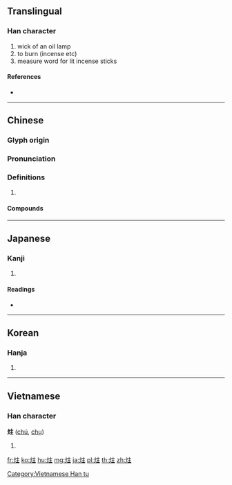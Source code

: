 {{character info/new}}
==Translingual==

===Han character===
{{Han char|rn=86|rad=火|as=05|sn=9|four=90814|canj=FYG}}

# wick of an oil lamp
# to burn (incense etc)
# measure word for lit incense sticks

====References====
* {{Han ref|kx=0669.060|dkj=18965|dj=1078.100|hdz=32196.130|uh=70B7|ud=28855|bh=CFAE|bd=53166}}

----

==Chinese==
{{zh-forms}}

===Glyph origin===
{{Han etym}}

===Pronunciation===
{{zh-pron
|m=zhù
|c=zyu3
|mc=y
|oc=y
|cat=
}}

===Definitions===
{{zh-hanzi}}

# {{rfdef|zh}}

====Compounds====
{{zh-der|一炷香|燈炷|炷香|蘭炷|艾炷|蕙炷}}

----

==Japanese==

===Kanji===
{{ja-kanji|grade=|rs=火05}}

# {{defn|lang=ja|sort=火05}}

====Readings====
* {{ja-readings|on=[[しゅ]] (shu)|kun=[[とうしん]] (toushin)}}

----

==Korean==

===Hanja===
{{ko-hanja|hangeul=주|eumhun=|rv=ju|mr=chu|y=cwu}}

# {{defn|lang=ko|sort=火05}}

----

==Vietnamese==

===Han character===
'''炷''' ([[chú]], [[chụ]])

# {{defn|vi}}

[[Category:Vietnamese Han tu]]

[[fr:炷]]
[[ko:炷]]
[[hu:炷]]
[[mg:炷]]
[[ja:炷]]
[[pl:炷]]
[[th:炷]]
[[zh:炷]]